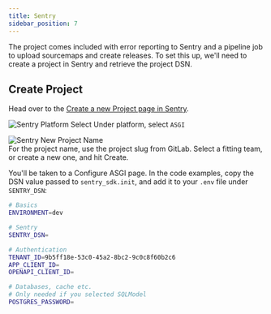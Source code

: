 ```yaml
---
title: Sentry
sidebar_position: 7
---
```


The project comes included with error reporting to Sentry and a pipeline job to upload sourcemaps and create releases.
To set this up, we'll need to create a project in Sentry and retrieve the project DSN.

## Create Project

Head over to the [Create a new Project page in Sentry](https://sentry.intility.no/organizations/intility/projects/new/).

![Sentry Platform Select](/img/fastapi/setup/sentry_asgi.png)
Under platform, select ``ASGI``

![Sentry New Project Name](/img/sentry-new-name-dotnet.png)  
For the project name, use the project slug from GitLab.
Select a fitting team, or create a new one, and hit Create.

You'll be taken to a Configure ASGI page.
In the code examples, copy the DSN value passed to `sentry_sdk.init`, and add it to your `.env` file under `SENTRY_DSN`:

```bash title=".env" {5}
# Basics
ENVIRONMENT=dev

# Sentry
SENTRY_DSN=

# Authentication
TENANT_ID=9b5ff18e-53c0-45a2-8bc2-9c0c8f60b2c6
APP_CLIENT_ID=
OPENAPI_CLIENT_ID=

# Databases, cache etc.
# Only needed if you selected SQLModel
POSTGRES_PASSWORD=
````

<!--
TODO: Add to GitLab env variables
-->